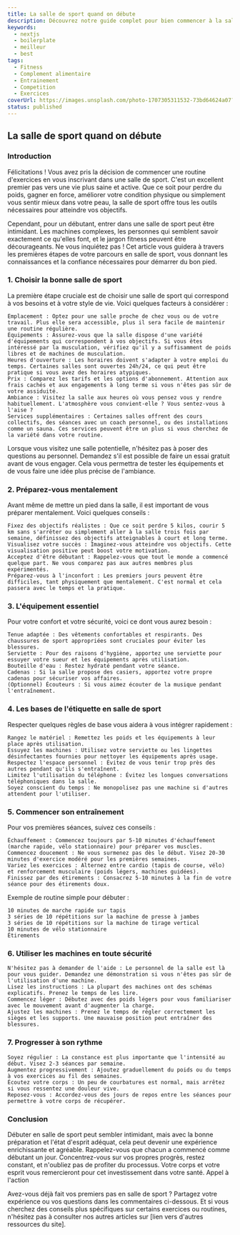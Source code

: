 ```yaml
---
title: La salle de sport quand on débute
description: Découvrez notre guide complet pour bien commencer à la salle de sport. Conseils pratiques, erreurs à éviter et astuces pour rester motivé, tout ce qu'il faut savoir pour transformer votre première expérience en réussite !
keywords:
  - nextjs
  - boilerplate
  - meilleur
  - best
tags:
  - Fitness
  - Complement alimentaire
  - Entrainement
  - Competition
  - Exercices
coverUrl: https://images.unsplash.com/photo-1707305311532-73bd64624a07?q=80&w=2970&auto=format&fit=crop&ixlib=rb-4.0.3&ixid=M3wxMjA3fDB8MHxwaG90by1wYWdlfHx8fGVufDB8fHx8fA%3D%3D
status: published
---
```

## La salle de sport quand on débute 

### Introduction

Félicitations ! Vous avez pris la décision de commencer une routine d'exercices en vous inscrivant dans une salle de sport. C'est un excellent premier pas vers une vie plus saine et active. Que ce soit pour perdre du poids, gagner en force, améliorer votre condition physique ou simplement vous sentir mieux dans votre peau, la salle de sport offre tous les outils nécessaires pour atteindre vos objectifs.

Cependant, pour un débutant, entrer dans une salle de sport peut être intimidant. Les machines complexes, les personnes qui semblent savoir exactement ce qu'elles font, et le jargon fitness peuvent être décourageants. Ne vous inquiétez pas ! Cet article vous guidera à travers les premières étapes de votre parcours en salle de sport, vous donnant les connaissances et la confiance nécessaires pour démarrer du bon pied.
### 1. Choisir la bonne salle de sport

La première étape cruciale est de choisir une salle de sport qui correspond à vos besoins et à votre style de vie. Voici quelques facteurs à considérer :

    Emplacement : Optez pour une salle proche de chez vous ou de votre travail. Plus elle sera accessible, plus il sera facile de maintenir une routine régulière.
    Équipements : Assurez-vous que la salle dispose d'une variété d'équipements qui correspondent à vos objectifs. Si vous êtes intéressé par la musculation, vérifiez qu'il y a suffisamment de poids libres et de machines de musculation.
    Heures d'ouverture : Les horaires doivent s'adapter à votre emploi du temps. Certaines salles sont ouvertes 24h/24, ce qui peut être pratique si vous avez des horaires atypiques.
    Prix : Comparez les tarifs et les options d'abonnement. Attention aux frais cachés et aux engagements à long terme si vous n'êtes pas sûr de votre assiduité.
    Ambiance : Visitez la salle aux heures où vous pensez vous y rendre habituellement. L'atmosphère vous convient-elle ? Vous sentez-vous à l'aise ?
    Services supplémentaires : Certaines salles offrent des cours collectifs, des séances avec un coach personnel, ou des installations comme un sauna. Ces services peuvent être un plus si vous cherchez de la variété dans votre routine.

Lorsque vous visitez une salle potentielle, n'hésitez pas à poser des questions au personnel. Demandez s'il est possible de faire un essai gratuit avant de vous engager. Cela vous permettra de tester les équipements et de vous faire une idée plus précise de l'ambiance.

### 2. Préparez-vous mentalement

Avant même de mettre un pied dans la salle, il est important de vous préparer mentalement. Voici quelques conseils :

    Fixez des objectifs réalistes : Que ce soit perdre 5 kilos, courir 5 km sans s'arrêter ou simplement aller à la salle trois fois par semaine, définissez des objectifs atteignables à court et long terme.
    Visualisez votre succès : Imaginez-vous atteindre vos objectifs. Cette visualisation positive peut boost votre motivation.
    Acceptez d'être débutant : Rappelez-vous que tout le monde a commencé quelque part. Ne vous comparez pas aux autres membres plus expérimentés.
    Préparez-vous à l'inconfort : Les premiers jours peuvent être difficiles, tant physiquement que mentalement. C'est normal et cela passera avec le temps et la pratique.

### 3. L'équipement essentiel

Pour votre confort et votre sécurité, voici ce dont vous aurez besoin :

    Tenue adaptée : Des vêtements confortables et respirants. Des chaussures de sport appropriées sont cruciales pour éviter les blessures.
    Serviette : Pour des raisons d'hygiène, apportez une serviette pour essuyer votre sueur et les équipements après utilisation.
    Bouteille d'eau : Restez hydraté pendant votre séance.
    Cadenas : Si la salle propose des casiers, apportez votre propre cadenas pour sécuriser vos affaires.
    (Optionnel) Écouteurs : Si vous aimez écouter de la musique pendant l'entraînement.

### 4. Les bases de l'étiquette en salle de sport

Respecter quelques règles de base vous aidera à vous intégrer rapidement :

    Rangez le matériel : Remettez les poids et les équipements à leur place après utilisation.
    Essuyez les machines : Utilisez votre serviette ou les lingettes désinfectantes fournies pour nettoyer les équipements après usage.
    Respectez l'espace personnel : Évitez de vous tenir trop près des autres pendant qu'ils s'entraînent.
    Limitez l'utilisation du téléphone : Évitez les longues conversations téléphoniques dans la salle.
    Soyez conscient du temps : Ne monopolisez pas une machine si d'autres attendent pour l'utiliser.

### 5. Commencer son entraînement

Pour vos premières séances, suivez ces conseils :

    Échauffement : Commencez toujours par 5-10 minutes d'échauffement (marche rapide, vélo stationnaire) pour préparer vos muscles.
    Commencez doucement : Ne vous surmenez pas dès le début. Visez 20-30 minutes d'exercice modéré pour les premières semaines.
    Variez les exercices : Alternez entre cardio (tapis de course, vélo) et renforcement musculaire (poids légers, machines guidées).
    Finissez par des étirements : Consacrez 5-10 minutes à la fin de votre séance pour des étirements doux.

Exemple de routine simple pour débuter :

    10 minutes de marche rapide sur tapis
    3 séries de 10 répétitions sur la machine de presse à jambes
    3 séries de 10 répétitions sur la machine de tirage vertical
    10 minutes de vélo stationnaire
    Étirements

### 6. Utiliser les machines en toute sécurité

    N'hésitez pas à demander de l'aide : Le personnel de la salle est là pour vous guider. Demandez une démonstration si vous n'êtes pas sûr de l'utilisation d'une machine.
    Lisez les instructions : La plupart des machines ont des schémas explicatifs. Prenez le temps de les lire.
    Commencez léger : Débutez avec des poids légers pour vous familiariser avec le mouvement avant d'augmenter la charge.
    Ajustez les machines : Prenez le temps de régler correctement les sièges et les supports. Une mauvaise position peut entraîner des blessures.

### 7. Progresser à son rythme

    Soyez régulier : La constance est plus importante que l'intensité au début. Visez 2-3 séances par semaine.
    Augmentez progressivement : Ajoutez graduellement du poids ou du temps à vos exercices au fil des semaines.
    Écoutez votre corps : Un peu de courbatures est normal, mais arrêtez si vous ressentez une douleur vive.
    Reposez-vous : Accordez-vous des jours de repos entre les séances pour permettre à votre corps de récupérer.

### Conclusion

Débuter en salle de sport peut sembler intimidant, mais avec la bonne préparation et l'état d'esprit adéquat, cela peut devenir une expérience enrichissante et agréable. Rappelez-vous que chacun a commencé comme débutant un jour. Concentrez-vous sur vos propres progrès, restez constant, et n'oubliez pas de profiter du processus. Votre corps et votre esprit vous remercieront pour cet investissement dans votre santé.
Appel à l'action

Avez-vous déjà fait vos premiers pas en salle de sport ? Partagez votre expérience ou vos questions dans les commentaires ci-dessous. Et si vous cherchez des conseils plus spécifiques sur certains exercices ou routines, n'hésitez pas à consulter nos autres articles sur [lien vers d'autres ressources du site].



